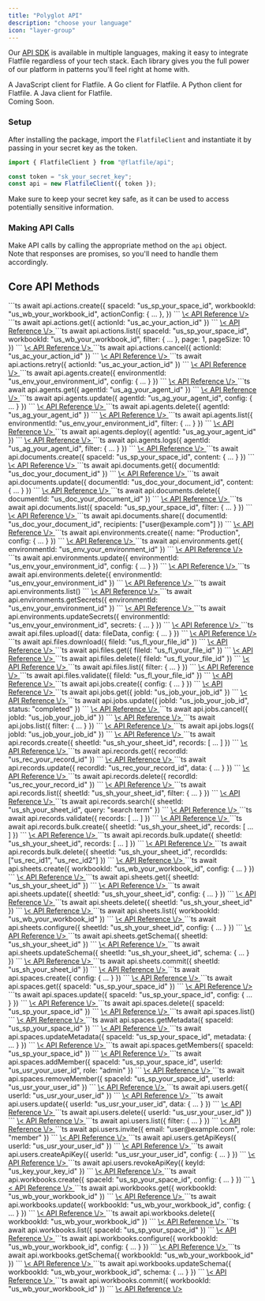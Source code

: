 ```yaml
---
title: "Polyglot API"
description: "choose your language"
icon: "layer-group"
---
```


Our [API SDK](https://reference.flatfile.com/overview/welcome) is available in
multiple languages, making it easy to integrate Flatfile regardless of your tech
stack. Each library gives you the full power of our platform in patterns you'll
feel right at home with.

<CardGroup cols={2}>
  <Card
    title="Node"
    icon="js"
    href="https://www.npmjs.com/package/@flatfile/api"
  >
    A JavaScript client for Flatfile.
  </Card>
  <Card
    title="Go"
    icon="golang"
    href="https://github.com/FlatFilers/flatfile-go"
  >
    A Go client for Flatfile.
  </Card>
  <Card title="Python" icon="python" href="https://pypi.org/project/flatfile/">
    A Python client for Flatfile.
  </Card>
  <Card
    title="Java"
    icon="java"
    href="https://github.com/FlatFilers/flatfile-java"
  >
    A Java client for Flatfile.
    <br />
    Coming Soon.
  </Card>
</CardGroup>

### Setup

After installing the package, import the `FlatfileClient` and instantiate it by
passing in your secret key as the token.

```ts
import { FlatfileClient } from "@flatfile/api";

const token = "sk_your_secret_key";
const api = new FlatfileClient({ token });
```

<Warning>
  Make sure to keep your secret key safe, as it can be used to access
  potentially sensitive information.
</Warning>

### Making API Calls

Make API calls by calling the appropriate method on the `api` object. <br/> Note
that responses are promises, so you'll need to handle them accordingly.

## Core API Methods

<AccordionGroup>
  <Accordion title="actions.create">
  ```ts
  await api.actions.create({
    spaceId: "us_sp_your_space_id",
    workbookId: "us_wb_your_workbook_id",
    actionConfig: { ... },
  })
  ```
  <a href="https://reference.flatfile.com/api-reference/actions/create">
    \< API Reference \/>
  </a>
  </Accordion>

  <Accordion title="actions.get">
  ```ts
  await api.actions.get({
    actionId: "us_ac_your_action_id"
  })
  ```
  <a href="https://reference.flatfile.com/api-reference/actions/get">
    \< API Reference \/>
  </a>
  </Accordion>

  <Accordion title="actions.list">
  ```ts
  await api.actions.list({
    spaceId: "us_sp_your_space_id",
    workbookId: "us_wb_your_workbook_id",
    filter: { ... },
    page: 1,
    pageSize: 10
  })
  ```
  <a href="https://reference.flatfile.com/api-reference/actions/get-all">
    \< API Reference \/>
  </a>
  </Accordion>

  <Accordion title="actions.cancel">
  ```ts
  await api.actions.cancel({
    actionId: "us_ac_your_action_id"
  })
  ```
  <a href="https://reference.flatfile.com/api-reference/actions/cancel">
    \< API Reference \/>
  </a>
  </Accordion>

  <Accordion title="actions.retry">
  ```ts
  await api.actions.retry({
    actionId: "us_ac_your_action_id"
  })
  ```
  <a href="https://reference.flatfile.com/api-reference/actions/retry">
    \< API Reference \/>
  </a>
  </Accordion>

  <Accordion title="agents.create">
  ```ts
  await api.agents.create({
    environmentId: "us_env_your_environment_id",
    config: { ... }
  })
  ```
  <a href="https://reference.flatfile.com/api-reference/agents/create">
    \< API Reference \/>
  </a>
  </Accordion>

  <Accordion title="agents.get">
  ```ts
  await api.agents.get({
    agentId: "us_ag_your_agent_id"
  })
  ```
  <a href="https://reference.flatfile.com/api-reference/agents/get">
    \< API Reference \/>
  </a>
  </Accordion>

  <Accordion title="agents.update">
  ```ts
  await api.agents.update({
    agentId: "us_ag_your_agent_id",
    config: { ... }
  })
  ```
  <a href="https://reference.flatfile.com/api-reference/agents/update">
    \< API Reference \/>
  </a>
  </Accordion>

  <Accordion title="agents.delete">
  ```ts
  await api.agents.delete({
    agentId: "us_ag_your_agent_id"
  })
  ```
  <a href="https://reference.flatfile.com/api-reference/agents/delete">
    \< API Reference \/>
  </a>
  </Accordion>

  <Accordion title="agents.list">
  ```ts
  await api.agents.list({
    environmentId: "us_env_your_environment_id",
    filter: { ... }
  })
  ```
  <a href="https://reference.flatfile.com/api-reference/agents/get-all">
    \< API Reference \/>
  </a>
  </Accordion>

  <Accordion title="agents.deploy">
  ```ts
  await api.agents.deploy({
    agentId: "us_ag_your_agent_id"
  })
  ```
  <a href="https://reference.flatfile.com/api-reference/agents/deploy">
    \< API Reference \/>
  </a>
  </Accordion>

  <Accordion title="agents.logs">
  ```ts
  await api.agents.logs({
    agentId: "us_ag_your_agent_id",
    filter: { ... }
  })
  ```
  <a href="https://reference.flatfile.com/api-reference/agents/logs">
    \< API Reference \/>
  </a>
  </Accordion>

  <Accordion title="documents.create">
  ```ts
  await api.documents.create({
    spaceId: "us_sp_your_space_id",
    content: { ... }
  })
  ```
  <a href="https://reference.flatfile.com/api-reference/documents/create">
    \< API Reference \/>
  </a>
  </Accordion>

  <Accordion title="documents.get">
  ```ts
  await api.documents.get({
    documentId: "us_doc_your_document_id"
  })
  ```
  <a href="https://reference.flatfile.com/api-reference/documents/get">
    \< API Reference \/>
  </a>
  </Accordion>

  <Accordion title="documents.update">
  ```ts
  await api.documents.update({
    documentId: "us_doc_your_document_id",
    content: { ... }
  })
  ```
  <a href="https://reference.flatfile.com/api-reference/documents/update">
    \< API Reference \/>
  </a>
  </Accordion>

  <Accordion title="documents.delete">
  ```ts
  await api.documents.delete({
    documentId: "us_doc_your_document_id"
  })
  ```
  <a href="https://reference.flatfile.com/api-reference/documents/delete">
    \< API Reference \/>
  </a>
  </Accordion>

  <Accordion title="documents.list">
  ```ts
  await api.documents.list({
    spaceId: "us_sp_your_space_id",
    filter: { ... }
  })
  ```
  <a href="https://reference.flatfile.com/api-reference/documents/list">
    \< API Reference \/>
  </a>
  </Accordion>

  <Accordion title="documents.share">
  ```ts
  await api.documents.share({
    documentId: "us_doc_your_document_id",
    recipients: ["user@example.com"]
  })
  ```
  <a href="https://reference.flatfile.com/api-reference/documents/share">
    \< API Reference \/>
  </a>
  </Accordion>

  <Accordion title="environments.create">
  ```ts
  await api.environments.create({
    name: "Production",
    config: { ... }
  })
  ```
  <a href="https://reference.flatfile.com/api-reference/environments/create">
    \< API Reference \/>
  </a>
  </Accordion>

  <Accordion title="environments.get">
  ```ts
  await api.environments.get({
    environmentId: "us_env_your_environment_id"
  })
  ```
  <a href="https://reference.flatfile.com/api-reference/environments/get">
    \< API Reference \/>
  </a>
  </Accordion>

  <Accordion title="environments.update">
  ```ts
  await api.environments.update({
    environmentId: "us_env_your_environment_id",
    config: { ... }
  })
  ```
  <a href="https://reference.flatfile.com/api-reference/environments/update">
    \< API Reference \/>
  </a>
  </Accordion>

  <Accordion title="environments.delete">
  ```ts
  await api.environments.delete({
    environmentId: "us_env_your_environment_id"
  })
  ```
  <a href="https://reference.flatfile.com/api-reference/environments/delete">
    \< API Reference \/>
  </a>
  </Accordion>

  <Accordion title="environments.list">
  ```ts
  await api.environments.list()
  ```
  <a href="https://reference.flatfile.com/api-reference/environments/get-all">
    \< API Reference \/>
  </a>
  </Accordion>

  <Accordion title="environments.getSecrets">
  ```ts
  await api.environments.getSecrets({
    environmentId: "us_env_your_environment_id"
  })
  ```
  <a href="https://reference.flatfile.com/api-reference/environments/get-secrets">
    \< API Reference \/>
  </a>
  </Accordion>

  <Accordion title="environments.updateSecrets">
  ```ts
  await api.environments.updateSecrets({
    environmentId: "us_env_your_environment_id",
    secrets: { ... }
  })
  ```
  <a href="https://reference.flatfile.com/api-reference/environments/update-secrets">
    \< API Reference \/>
  </a>
  </Accordion>

  <Accordion title="files.upload">
  ```ts
  await api.files.upload({
    data: fileData,
    config: { ... }
  })
  ```
  <a href="https://reference.flatfile.com/api-reference/files/upload">
    \< API Reference \/>
  </a>
  </Accordion>

  <Accordion title="files.download">
  ```ts
  await api.files.download({
    fileId: "us_fl_your_file_id"
  })
  ```
  <a href="https://reference.flatfile.com/api-reference/files/download">
    \< API Reference \/>
  </a>
  </Accordion>

  <Accordion title="files.get">
  ```ts
  await api.files.get({
    fileId: "us_fl_your_file_id"
  })
  ```
  <a href="https://reference.flatfile.com/api-reference/files/get">
    \< API Reference \/>
  </a>
  </Accordion>

  <Accordion title="files.delete">
  ```ts
  await api.files.delete({
    fileId: "us_fl_your_file_id"
  })
  ```
  <a href="https://reference.flatfile.com/api-reference/files/delete">
    \< API Reference \/>
  </a>
  </Accordion>

  <Accordion title="files.list">
  ```ts
  await api.files.list({
    filter: { ... }
  })
  ```
  <a href="https://reference.flatfile.com/api-reference/files/get-all">
    \< API Reference \/>
  </a>
  </Accordion>

  <Accordion title="files.validate">
  ```ts
  await api.files.validate({
    fileId: "us_fl_your_file_id"
  })
  ```
  <a href="https://reference.flatfile.com/api-reference/files/validate">
    \< API Reference \/>
  </a>
  </Accordion>

  <Accordion title="jobs.create">
  ```ts
  await api.jobs.create({
    config: { ... }
  })
  ```
  <a href="https://reference.flatfile.com/api-reference/jobs/create">
    \< API Reference \/>
  </a>
  </Accordion>

  <Accordion title="jobs.get">
  ```ts
  await api.jobs.get({
    jobId: "us_job_your_job_id"
  })
  ```
  <a href="https://reference.flatfile.com/api-reference/jobs/get">
    \< API Reference \/>
  </a>
  </Accordion>

  <Accordion title="jobs.update">
  ```ts
  await api.jobs.update({
    jobId: "us_job_your_job_id",
    status: "completed"
  })
  ```
  <a href="https://reference.flatfile.com/api-reference/jobs/update">
    \< API Reference \/>
  </a>
  </Accordion>

  <Accordion title="jobs.cancel">
  ```ts
  await api.jobs.cancel({
    jobId: "us_job_your_job_id"
  })
  ```
  <a href="https://reference.flatfile.com/api-reference/jobs/cancel">
    \< API Reference \/>
  </a>
  </Accordion>

  <Accordion title="jobs.list">
  ```ts
  await api.jobs.list({
    filter: { ... }
  })
  ```
  <a href="https://reference.flatfile.com/api-reference/jobs/get-all">
    \< API Reference \/>
  </a>
  </Accordion>

  <Accordion title="jobs.logs">
  ```ts
  await api.jobs.logs({
    jobId: "us_job_your_job_id"
  })
  ```
  <a href="https://reference.flatfile.com/api-reference/jobs/logs">
    \< API Reference \/>
  </a>
  </Accordion>

  <Accordion title="records.create">
  ```ts
  await api.records.create({
    sheetId: "us_sh_your_sheet_id",
    records: [ ... ]
  })
  ```
  <a href="https://reference.flatfile.com/api-reference/records/create">
    \< API Reference \/>
  </a>
  </Accordion>

  <Accordion title="records.get">
  ```ts
  await api.records.get({
    recordId: "us_rec_your_record_id"
  })
  ```
  <a href="https://reference.flatfile.com/api-reference/records/get">
    \< API Reference \/>
  </a>
  </Accordion>

  <Accordion title="records.update">
  ```ts
  await api.records.update({
    recordId: "us_rec_your_record_id",
    data: { ... }
  })
  ```
  <a href="https://reference.flatfile.com/api-reference/records/update">
    \< API Reference \/>
  </a>
  </Accordion>

  <Accordion title="records.delete">
  ```ts
  await api.records.delete({
    recordId: "us_rec_your_record_id"
  })
  ```
  <a href="https://reference.flatfile.com/api-reference/records/delete">
    \< API Reference \/>
  </a>
  </Accordion>

  <Accordion title="records.list">
  ```ts
  await api.records.list({
    sheetId: "us_sh_your_sheet_id",
    filter: { ... }
  })
  ```
  <a href="https://reference.flatfile.com/api-reference/records/get-all">
    \< API Reference \/>
  </a>
  </Accordion>

  <Accordion title="records.search">
  ```ts
  await api.records.search({
    sheetId: "us_sh_your_sheet_id",
    query: "search term"
  })
  ```
  <a href="https://reference.flatfile.com/api-reference/records/search">
    \< API Reference \/>
  </a>
  </Accordion>

  <Accordion title="records.validate">
  ```ts
  await api.records.validate({
    records: [ ... ]
  })
  ```
  <a href="https://reference.flatfile.com/api-reference/records/validate">
    \< API Reference \/>
  </a>
  </Accordion>

  <Accordion title="records.bulk.create">
  ```ts
  await api.records.bulk.create({
    sheetId: "us_sh_your_sheet_id",
    records: [ ... ]
  })
  ```
  <a href="https://reference.flatfile.com/api-reference/records/bulk-create">
    \< API Reference \/>
  </a>
  </Accordion>

  <Accordion title="records.bulk.update">
  ```ts
  await api.records.bulk.update({
    sheetId: "us_sh_your_sheet_id",
    records: [ ... ]
  })
  ```
  <a href="https://reference.flatfile.com/api-reference/records/bulk-update">
    \< API Reference \/>
  </a>
  </Accordion>

  <Accordion title="records.bulk.delete">
  ```ts
  await api.records.bulk.delete({
    sheetId: "us_sh_your_sheet_id",
    recordIds: ["us_rec_id1", "us_rec_id2"]
  })
  ```
  <a href="https://reference.flatfile.com/api-reference/records/bulk-delete">
    \< API Reference \/>
  </a>
  </Accordion>

  <Accordion title="sheets.create">
  ```ts
  await api.sheets.create({
    workbookId: "us_wb_your_workbook_id",
    config: { ... }
  })
  ```
  <a href="https://reference.flatfile.com/api-reference/sheets/create">
    \< API Reference \/>
  </a>
  </Accordion>

  <Accordion title="sheets.get">
  ```ts
  await api.sheets.get({
    sheetId: "us_sh_your_sheet_id"
  })
  ```
  <a href="https://reference.flatfile.com/api-reference/sheets/get">
    \< API Reference \/>
  </a>
  </Accordion>

  <Accordion title="sheets.update">
  ```ts
  await api.sheets.update({
    sheetId: "us_sh_your_sheet_id",
    config: { ... }
  })
  ```
  <a href="https://reference.flatfile.com/api-reference/sheets/update">
    \< API Reference \/>
  </a>
  </Accordion>

  <Accordion title="sheets.delete">
  ```ts
  await api.sheets.delete({
    sheetId: "us_sh_your_sheet_id"
  })
  ```
  <a href="https://reference.flatfile.com/api-reference/sheets/delete">
    \< API Reference \/>
  </a>
  </Accordion>

  <Accordion title="sheets.list">
  ```ts
  await api.sheets.list({
    workbookId: "us_wb_your_workbook_id"
  })
  ```
  <a href="https://reference.flatfile.com/api-reference/sheets/get-all">
    \< API Reference \/>
  </a>
  </Accordion>

  <Accordion title="sheets.configure">
  ```ts
  await api.sheets.configure({
    sheetId: "us_sh_your_sheet_id",
    config: { ... }
  })
  ```
  <a href="https://reference.flatfile.com/api-reference/sheets/configure">
    \< API Reference \/>
  </a>
  </Accordion>

  <Accordion title="sheets.getSchema">
  ```ts
  await api.sheets.getSchema({
    sheetId: "us_sh_your_sheet_id"
  })
  ```
  <a href="https://reference.flatfile.com/api-reference/sheets/get-schema">
    \< API Reference \/>
  </a>
  </Accordion>

  <Accordion title="sheets.updateSchema">
  ```ts
  await api.sheets.updateSchema({
    sheetId: "us_sh_your_sheet_id",
    schema: { ... }
  })
  ```
  <a href="https://reference.flatfile.com/api-reference/sheets/update-schema">
    \< API Reference \/>
  </a>
  </Accordion>

  <Accordion title="sheets.commit">
  ```ts
  await api.sheets.commit({
    sheetId: "us_sh_your_sheet_id"
  })
  ```
  <a href="https://reference.flatfile.com/api-reference/sheets/commit">
    \< API Reference \/>
  </a>
  </Accordion>

  <Accordion title="spaces.create">
  ```ts
  await api.spaces.create({
    config: { ... }
  })
  ```
  <a href="https://reference.flatfile.com/api-reference/spaces/create">
    \< API Reference \/>
  </a>
  </Accordion>

  <Accordion title="spaces.get">
  ```ts
  await api.spaces.get({
    spaceId: "us_sp_your_space_id"
  })
  ```
  <a href="https://reference.flatfile.com/api-reference/spaces/get">
    \< API Reference \/>
  </a>
  </Accordion>

  <Accordion title="spaces.update">
  ```ts
  await api.spaces.update({
    spaceId: "us_sp_your_space_id",
    config: { ... }
  })
  ```
  <a href="https://reference.flatfile.com/api-reference/spaces/update">
    \< API Reference \/>
  </a>
  </Accordion>

  <Accordion title="spaces.delete">
  ```ts
  await api.spaces.delete({
    spaceId: "us_sp_your_space_id"
  })
  ```
  <a href="https://reference.flatfile.com/api-reference/spaces/delete">
    \< API Reference \/>
  </a>
  </Accordion>

  <Accordion title="spaces.list">
  ```ts
  await api.spaces.list()
  ```
  <a href="https://reference.flatfile.com/api-reference/spaces/get-all">
    \< API Reference \/>
  </a>
  </Accordion>

  <Accordion title="spaces.getMetadata">
  ```ts
  await api.spaces.getMetadata({
    spaceId: "us_sp_your_space_id"
  })
  ```
  <a href="https://reference.flatfile.com/api-reference/spaces/get-metadata">
    \< API Reference \/>
  </a>
  </Accordion>

  <Accordion title="spaces.updateMetadata">
  ```ts
  await api.spaces.updateMetadata({
    spaceId: "us_sp_your_space_id",
    metadata: { ... }
  })
  ```
  <a href="https://reference.flatfile.com/api-reference/spaces/update-metadata">
    \< API Reference \/>
  </a>
  </Accordion>

  <Accordion title="spaces.getMembers">
  ```ts
  await api.spaces.getMembers({
    spaceId: "us_sp_your_space_id"
  })
  ```
  <a href="https://reference.flatfile.com/api-reference/spaces/get-members">
    \< API Reference \/>
  </a>
  </Accordion>

  <Accordion title="spaces.addMember">
  ```ts
  await api.spaces.addMember({
    spaceId: "us_sp_your_space_id",
    userId: "us_usr_your_user_id",
    role: "admin"
  })
  ```
  <a href="https://reference.flatfile.com/api-reference/spaces/add-member">
    \< API Reference \/>
  </a>
  </Accordion>

  <Accordion title="spaces.removeMember">
  ```ts
  await api.spaces.removeMember({
    spaceId: "us_sp_your_space_id",
    userId: "us_usr_your_user_id"
  })
  ```
  <a href="https://reference.flatfile.com/api-reference/spaces/remove-member">
    \< API Reference \/>
  </a>
  </Accordion>

  <Accordion title="users.get">
  ```ts
  await api.users.get({
    userId: "us_usr_your_user_id"
  })
  ```
  <a href="https://reference.flatfile.com/api-reference/users/get">
    \< API Reference \/>
  </a>
  </Accordion>

  <Accordion title="users.update">
  ```ts
  await api.users.update({
    userId: "us_usr_your_user_id",
    data: { ... }
  })
  ```
  <a href="https://reference.flatfile.com/api-reference/users/update">
    \< API Reference \/>
  </a>
  </Accordion>

  <Accordion title="users.delete">
  ```ts
  await api.users.delete({
    userId: "us_usr_your_user_id"
  })
  ```
  <a href="https://reference.flatfile.com/api-reference/users/delete">
    \< API Reference \/>
  </a>
  </Accordion>

  <Accordion title="users.list">
  ```ts
  await api.users.list({
    filter: { ... }
  })
  ```
  <a href="https://reference.flatfile.com/api-reference/users/get-all">
    \< API Reference \/>
  </a>
  </Accordion>

  <Accordion title="users.invite">
  ```ts
  await api.users.invite({
    email: "user@example.com",
    role: "member"
  })
  ```
  <a href="https://reference.flatfile.com/api-reference/users/invite">
    \< API Reference \/>
  </a>
  </Accordion>

  <Accordion title="users.getApiKeys">
  ```ts
  await api.users.getApiKeys({
    userId: "us_usr_your_user_id"
  })
  ```
  <a href="https://reference.flatfile.com/api-reference/users/get-api-keys">
    \< API Reference \/>
  </a>
  </Accordion>

  <Accordion title="users.createApiKey">
  ```ts
  await api.users.createApiKey({
    userId: "us_usr_your_user_id",
    config: { ... }
  })
  ```
  <a href="https://reference.flatfile.com/api-reference/users/create-api-key">
    \< API Reference \/>
  </a>
  </Accordion>

  <Accordion title="users.revokeApiKey">
  ```ts
  await api.users.revokeApiKey({
    keyId: "us_key_your_key_id"
  })
  ```
  <a href="https://reference.flatfile.com/api-reference/users/revoke-api-key">
    \< API Reference \/>
  </a>
  </Accordion>

  <Accordion title="workbooks.create">
  ```ts
  await api.workbooks.create({
    spaceId: "us_sp_your_space_id",
    config: { ... }
  })
  ```
  <a href="https://reference.flatfile.com/api-reference/workbooks/create">
    \< API Reference \/>
  </a>
  </Accordion>

  <Accordion title="workbooks.get">
  ```ts
  await api.workbooks.get({
    workbookId: "us_wb_your_workbook_id"
  })
  ```
  <a href="https://reference.flatfile.com/api-reference/workbooks/get">
    \< API Reference \/>
  </a>
  </Accordion>

  <Accordion title="workbooks.update">
  ```ts
  await api.workbooks.update({
    workbookId: "us_wb_your_workbook_id",
    config: { ... }
  })
  ```
  <a href="https://reference.flatfile.com/api-reference/workbooks/update">
    \< API Reference \/>
  </a>
  </Accordion>

  <Accordion title="workbooks.delete">
  ```ts
  await api.workbooks.delete({
    workbookId: "us_wb_your_workbook_id"
  })
  ```
  <a href="https://reference.flatfile.com/api-reference/workbooks/delete">
    \< API Reference \/>
  </a>
  </Accordion>

  <Accordion title="workbooks.list">
  ```ts
  await api.workbooks.list({
    spaceId: "us_sp_your_space_id"
  })
  ```
  <a href="https://reference.flatfile.com/api-reference/workbooks/get-all">
    \< API Reference \/>
  </a>
  </Accordion>

  <Accordion title="workbooks.configure">
  ```ts
  await api.workbooks.configure({
    workbookId: "us_wb_your_workbook_id",
    config: { ... }
  })
  ```
  <a href="https://reference.flatfile.com/api-reference/workbooks">
    \< API Reference \/>
  </a>
  </Accordion>

  <Accordion title="workbooks.getSchema">
  ```ts
  await api.workbooks.getSchema({
    workbookId: "us_wb_your_workbook_id"
  })
  ```
  <a href="https://reference.flatfile.com/api-reference/workbooks/get">
    \< API Reference \/>
  </a>
  </Accordion>

  <Accordion title="workbooks.updateSchema">
  ```ts
  await api.workbooks.updateSchema({
    workbookId: "us_wb_your_workbook_id",
    schema: { ... }
  })
  ```
  <a href="https://reference.flatfile.com/api-reference/workbooks/update">
    \< API Reference \/>
  </a>
  </Accordion>

  <Accordion title="workbooks.commit">
  ```ts
  await api.workbooks.commit({
    workbookId: "us_wb_your_workbook_id"
  })
  ```
  <a href="https://reference.flatfile.com/api-reference/workbooks/get-workbook-commits">
    \< API Reference \/>
  </a>
  </Accordion>
</AccordionGroup>
